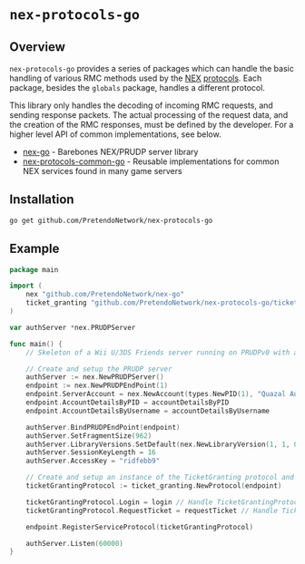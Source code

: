 # `nex-protocols-go`

## Overview
`nex-protocols-go` provides a series of packages which can handle the basic handling of various RMC methods used by the [NEX](/overview/nex) [protocols](https://nintendo-wiki.pretendo.network/docs/nex/protocols). Each package, besides the `globals` package, handles a different protocol.

This library only handles the decoding of incoming RMC requests, and sending response packets. The actual processing of the request data, and the creation of the RMC responses, must be defined by the developer. For a higher level API of common implementations, see below.

- [nex-go](/docs/nex-go) - Barebones NEX/PRUDP server library
- [nex-protocols-common-go](/docs/nex-protocols-common-go) - Reusable implementations for common NEX services found in many game servers

## Installation

```bash
go get github.com/PretendoNetwork/nex-protocols-go
```

## Example
```go
package main

import (
	nex "github.com/PretendoNetwork/nex-go"
	ticket_granting "github.com/PretendoNetwork/nex-protocols-go/ticket-granting"
)

var authServer *nex.PRUDPServer

func main() {
	// Skeleton of a Wii U/3DS Friends server running on PRUDPv0 with a single endpoint

	// Create and setup the PRUDP server
	authServer := nex.NewPRUDPServer()
	endpoint := nex.NewPRUDPEndPoint(1)
	endpoint.ServerAccount = nex.NewAccount(types.NewPID(1), "Quazal Authentication", "password"))
	endpoint.AccountDetailsByPID = accountDetailsByPID
	endpoint.AccountDetailsByUsername = accountDetailsByUsername

	authServer.BindPRUDPEndPoint(endpoint)
	authServer.SetFragmentSize(962)
	authServer.LibraryVersions.SetDefault(nex.NewLibraryVersion(1, 1, 0))
	authServer.SessionKeyLength = 16
	authServer.AccessKey = "ridfebb9"

	// Create and setup an instance of the TicketGranting protocol and bind it to the endpoint
	ticketGrantingProtocol := ticket_granting.NewProtocol(endpoint)

	ticketGrantingProtocol.Login = login // Handle TicketGrantingProtocol::Login RMC method
	ticketGrantingProtocol.RequestTicket = requestTicket // Handle TicketGrantingProtocol::RequestTicket RMC method

	endpoint.RegisterServiceProtocol(ticketGrantingProtocol)

	authServer.Listen(60000)
}
```